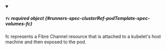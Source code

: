 


<details className="config-field" data-expandable="true" open>
<summary>

##### `fc` <span className="config-field-required" data-required="false">required</span> <span className="config-field-type">object</span> <span className="config-field-default"></span> <span className="config-field-enum"></span> {#runners-spec-clusterRef-podTemplate-spec-volumes-fc}

fc represents a Fibre Channel resource that is attached to a kubelet's host machine and then exposed to the pod.

</summary>

<PartialFcreference />


</details>
